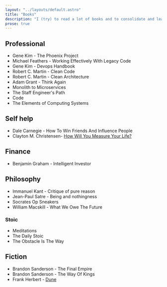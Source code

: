 ```yaml
---
layout: "../layouts/default.astro"
title: "Books"
description: "I (try) to read a lot of books and to consolidate and learn from those books I write a summary in Notion."
prose: true
---
```


## Professional

- Gene Kim - The Phoenix Project
- Michael Feathers - Working Effectively With Legacy Code
- Gene Kim - Devops Handbook
- Robert C. Martin - Clean Code
- Robert C. Martin - Clean Architecture
- Adam Grant - Think Again
- Monolith to Microservices
- The Staff Engineer's Path
- Code
- The Elements of Computing Systems

## Self help

- Dale Carnegie - How To Win Friends And Influence People
- Clayton M. Christensen- [How Will You Measure Your Life?](https://www.goodreads.com/book/show/18876639-how-will-you-measure-your-life)

## Finance

- Benjamin Graham - Intelligent Investor

## Philosophy

- Immanuel Kant - Critique of pure reason
- Jean-Paul Satre - Being and nothingness
- Socrates Op Sneakers
- William Macskill - What We Owe The Future

### Stoic

- Meditations
- The Daily Stoic
- The Obstacle Is The Way

## Fiction

- Brandon Sanderson - The Final Empire
- Brandon Sanderson - The Way Of Kings
- Frank Herbert - [Dune](https://www.goodreads.com/book/show/44767458-dune)

